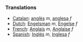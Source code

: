===Translations===

*[[Catalan]]: [[anglès]] ''m'', [[anglesa]] ''f''
*[[Dutch]]: [[Engelsman]] ''m'', [[Engelse]] ''f''
*[[French]]: [[Anglais]] ''m'', [[Anglaise]] ''f''
*[[Spanish]]: [[Inglés]] ''m'', [[Inglesa]] ''f''